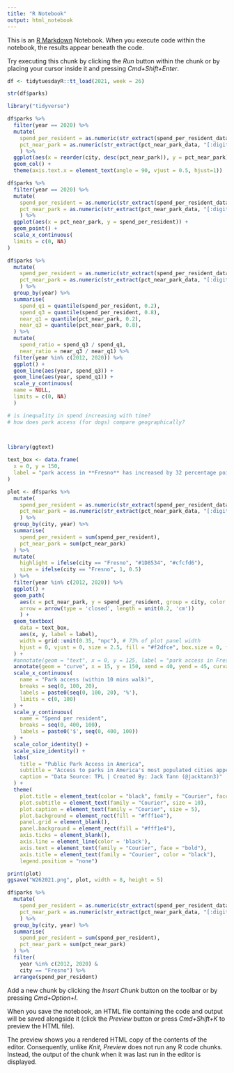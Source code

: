 ```yaml
---
title: "R Notebook"
output: html_notebook
---
```


This is an [R Markdown](http://rmarkdown.rstudio.com) Notebook. When you execute code within the notebook, the results appear beneath the code. 

Try executing this chunk by clicking the *Run* button within the chunk or by placing your cursor inside it and pressing *Cmd+Shift+Enter*. 

```r
df <- tidytuesdayR::tt_load(2021, week = 26)
```

```r
str(df$parks)
```


```r
library("tidyverse")

df$parks %>%
  filter(year == 2020) %>%
  mutate(
    spend_per_resident = as.numeric(str_extract(spend_per_resident_data, "[:digit:]+")),
    pct_near_park = as.numeric(str_extract(pct_near_park_data, "[:digit:]+"))
    ) %>%
  ggplot(aes(x = reorder(city, desc(pct_near_park)), y = pct_near_park)) +
  geom_col() + 
  theme(axis.text.x = element_text(angle = 90, vjust = 0.5, hjust=1))
```

```r
df$parks %>%
  filter(year == 2020) %>%
  mutate(
    spend_per_resident = as.numeric(str_extract(spend_per_resident_data, "[:digit:]+")),
    pct_near_park = as.numeric(str_extract(pct_near_park_data, "[:digit:]+"))
    ) %>%
  ggplot(aes(x = pct_near_park, y = spend_per_resident)) +
  geom_point() +
  scale_x_continuous(
  limits = c(0, NA)
) 
```

```r
df$parks %>%
  mutate(
    spend_per_resident = as.numeric(str_extract(spend_per_resident_data, "[:digit:]+")),
    pct_near_park = as.numeric(str_extract(pct_near_park_data, "[:digit:]+"))
    ) %>%
  group_by(year) %>%
  summarise(
    spend_q1 = quantile(spend_per_resident, 0.2),
    spend_q3 = quantile(spend_per_resident, 0.8),
    near_q1 = quantile(pct_near_park, 0.2),
    near_q3 = quantile(pct_near_park, 0.8),
  ) %>%
  mutate(
    spend_ratio = spend_q3 / spend_q1,
    near_ratio = near_q3 / near_q1) %>%
  filter(year %in% c(2012, 2020)) %>%
  ggplot() +
  geom_line(aes(year, spend_q3)) +
  geom_line(aes(year, spend_q1)) +
  scale_y_continuous(
  name = NULL,
  limits = c(0, NA)
  ) 

# is inequality in spend increasing with time?
# how does park access (for dogs) compare geographically? 

  
```

```r
library(ggtext)

text_box <- data.frame(
  x = 0, y = 150,
  label = "park access in **Fresno** has increased by 32 percentage points, between 2012 and 2020, despite a $12 fall in spend per resident"
)

plot <- df$parks %>%
  mutate(
    spend_per_resident = as.numeric(str_extract(spend_per_resident_data, "[:digit:]+")),
    pct_near_park = as.numeric(str_extract(pct_near_park_data, "[:digit:]+"))
    ) %>%
  group_by(city, year) %>%
  summarise(
    spend_per_resident = sum(spend_per_resident),
    pct_near_park = sum(pct_near_park)
  ) %>%
  mutate(
    highlight = ifelse(city == "Fresno", "#1D8534", "#cfcfd6"),
    size = ifelse(city == "Fresno", 1, 0.5)
  ) %>%
  filter(year %in% c(2012, 2020)) %>%
  ggplot() +
  geom_path(
    aes(x = pct_near_park, y = spend_per_resident, group = city, color = highlight, size = size),
    arrow = arrow(type = 'closed', length = unit(0.2, 'cm'))
    ) +
  geom_textbox(
    data = text_box,
    aes(x, y, label = label),
    width = grid::unit(0.35, "npc"), # 73% of plot panel width
    hjust = 0, vjust = 0, size = 2.5, fill = "#f2dfce", box.size = 0, family = "Courier"
  ) +
  #annotate(geom = "text", x = 0, y = 125, label = "park access in Fresno has increased by 32 \npercentage points, between 2012 and 2020, \ndespite a $12 fall in spend per resident", family = "Courier", size = 2, hjust = 0, color = "#393855") +
  annotate(geom = "curve", x = 15, y = 150, xend = 40, yend = 45, curvature = .3, color = "#393855") +
  scale_x_continuous(
    name = "Park access (within 10 mins walk)",
    breaks = seq(0, 100, 20),
    labels = paste0(seq(0, 100, 20), '%'),
    limits = c(0, 100)
  ) +
  scale_y_continuous(
    name = "Spend per resident",
    breaks = seq(0, 400, 100),
    labels = paste0('$', seq(0, 400, 100))
  ) +
  scale_color_identity() +
  scale_size_identity() +
  labs(
    title = "Public Park Access in America",
    subtitle = "Access to parks in America's most populated cities appears to be leveling out despite \na growing inequality in spend per resident",
    caption = "Data Source: TPL | Created By: Jack Tann (@jacktann3)"
  ) +
  theme(
    plot.title = element_text(color = "black", family = "Courier", face = "bold", size = 15),
    plot.subtitle = element_text(family = "Courier", size = 10),
    plot.caption = element_text(family = "Courier", size = 5),
    plot.background = element_rect(fill = "#fff1e4"),
    panel.grid = element_blank(),
    panel.background = element_rect(fill = "#fff1e4"),
    axis.ticks = element_blank(),
    axis.line = element_line(color = 'black'),
    axis.text = element_text(family = "Courier", face = "bold"),
    axis.title = element_text(family = "Courier", color = "black"),
    legend.position = "none")

print(plot)
ggsave("W262021.png", plot, width = 8, height = 5)
```

```r
df$parks %>%
  mutate(
    spend_per_resident = as.numeric(str_extract(spend_per_resident_data, "[:digit:]+")),
    pct_near_park = as.numeric(str_extract(pct_near_park_data, "[:digit:]+"))
    ) %>%
  group_by(city, year) %>%
  summarise(
    spend_per_resident = sum(spend_per_resident),
    pct_near_park = sum(pct_near_park)
  ) %>%
  filter(
    year %in% c(2012, 2020) &
    city == "Fresno") %>%
  arrange(spend_per_resident)
```

Add a new chunk by clicking the *Insert Chunk* button on the toolbar or by pressing *Cmd+Option+I*.

When you save the notebook, an HTML file containing the code and output will be saved alongside it (click the *Preview* button or press *Cmd+Shift+K* to preview the HTML file). 

The preview shows you a rendered HTML copy of the contents of the editor. Consequently, unlike *Knit*, *Preview* does not run any R code chunks. Instead, the output of the chunk when it was last run in the editor is displayed.

